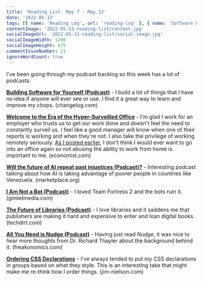 ```yaml
---
title: 'Reading List: May 7 - May 13'
date: '2022-05-13'
tags: [{ name: 'Reading Log', url: 'reading-log' }, { name: 'Software Development', url: 'software-development' }, { name: 'Economics', url: 'economics' }, { name: 'AI', url: 'ai' }, { name: 'Work', url: 'work' }, { name: 'Video Games', url: 'video-games' }]
contentImage: '2022-05-13-reading-list/content.jpg'
socialImageUrl: '2022-05-13-reading-list/social-image.jpg'
socialImageWidth: 1200
socialImageHeight: 675
commentIssueNumber: 21
ignoreWordCount: true
---
```


I've been going through my podcast backlog so this week has a lot of podcasts.

[**Building Software for Yourself (Podcast)**](https://changelog.com/podcast/455) - I build a lot of things that I have no idea if anyone will ever see or use. I find it a great way to learn and improve my chops. <span className="domain-name">(changelog.com)</span>

[**Welcome to the Era of the Hyper-Surveilled Office**](https://www.economist.com/business/2022/05/09/welcome-to-the-era-of-the-hyper-surveilled-office) - I'm glad I work for an employer who trusts us to get our work done and doesn't feel the need to constantly surveil us. I feel like a good manager will know when one of their reports is working and when they're not. I also take the privilege of working remotely seriously. [As I posted earlier](https://kpwags.com/posts/2022/04/28/two-years-of-remote-work), I don't think I would ever want to go into an office again so not abusing the ability to work from home is important to me. <span className="domain-name">(economist.com)</span>

[**Will the future of AI repeat past injustices (Podcast)?**](https://www.marketplace.org/shows/marketplace-tech/will-the-future-of-ai-repeat-past-injustices/) - Interesting podcast talking about how AI is taking advantage of poorer people in countries like Venezuela. <span className="domain-name">(marketplace.org)</span>

[**I Am Not a Bot (Podcast)**](https://gimletmedia.com/shows/reply-all/emh36dn/178-i-am-not-a-bot) - I loved Team Fortress 2 and the bots ruin it. <span className="domain-name">(gimletmedia.com)</span>

[**The Future of Libraries (Podcast)**](https://www.techdirt.com/2021/09/07/techdirt-podcast-episode-297-future-libraries/) - I love libraries and it saddens me that publishers are making it hard and expensive to enter and loan digital books. <span className="domain-name">(techdirt.com)</span>

[**All You Need is Nudge (Podcast)**](https://freakonomics.com/podcast/all-you-need-is-nudge/) - Having just read *Nudge*, it was nice to hear more thoughts from Dr. Richard Thayler about the background behind it. <span className="domain-name">(freakonomics.com)</span>

[**Ordering CSS Declarations**](https://blog.jim-nielsen.com/2022/ordering-css-delcarations/) - I've always tended to put my CSS declarations in groups based on what they style. This is an interesting take that might make me re-think how I order things. <span className="domain-name">(jim-nielson.com)</span>